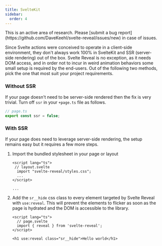 ```yaml
---
title: SvelteKit
sidebar:
  order: 4
---
```



<Aside type="caution" title="Last update: April 2024">
  This is an active area of research. Please [submit a bug
  report](https://github.com/DaveKeehl/svelte-reveal/issues/new) in case of issues.
</Aside>

Since Svelte actions were conceived to operate in a client-side environment, they don't always work 100% in SvelteKit and SSR (server-side rendering) out of the box. Svelte Reveal is no exception, as it needs DOM access, and in order not to incur in weird animation behaviors some small setup is required by the end-users. Out of the following two methods, pick the one that most suit your project requirements.

### Without SSR

If your page doesn't need to be server-side rendered then the fix is very trivial. Turn off `ssr` in your `+page.ts` file as follows.

```typescript
// page.ts
export const ssr = false;
```

### With SSR

If your page does need to leverage server-side rendering, the setup remains easy but it requires a few more steps.

<Steps>

1. Import the bundled stylesheet in your page or layout

   ```svelte
   <script lang="ts">
    // layout.svelte
     import "svelte-reveal/styles.css";
     ...
   </script>

   ...
   ```

2. Add the `sr__hide` css class to every element targeted by Svelte Reveal with `use:reveal`. This will prevent the elements to flicker as soon as the page is hydrated and the DOM is accessible to the library.

   ```svelte
   <script lang="ts">
     // page.svelte
     import { reveal } from 'svelte-reveal';
   </script>

   <h1 use:reveal class="sr__hide">Hello world</h1>
   ```

</Steps>
